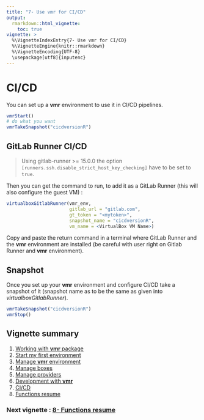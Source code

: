 ```yaml
---
title: "7- Use vmr for CI/CD"
output:
  rmarkdown::html_vignette:
    toc: true
vignette: >
  %\VignetteIndexEntry{7- Use vmr for CI/CD}
  %\VignetteEngine{knitr::rmarkdown}
  %\VignetteEncoding{UTF-8}
  \usepackage[utf8]{inputenc}
---
```


# CI/CD

You can set up a __vmr__ environment to use it in CI/CD pipelines.



```r
vmrStart()
# do what you want
vmrTakeSnapshot("cicdversionR")
```

## GitLab Runner CI/CD

> Using gitlab-runner >= 15.0.0 the option ```[runners.ssh.disable_strict_host_key_checking]``` have to be set to ```true```.  


Then you can get the command to run, to add it as a GitLab Runner (this will also configure the guest VM) :
```r
virtualboxGitlabRunner(vmr_env,
                       gitlab_url = "gitlab.com",
                       gt_token = "<mytoken>",
                       snapshot_name = "cicdversionR",
                       vm_name = <VirtualBox VM Name>)
```
Copy and paste the return command in a terminal where GitLab Runner and the __vmr__ environment are installed (be careful with user right on Gitlab Runner and __vmr__ environment).

## Snapshot

Once you set up your __vmr__ environment and configure CI/CD take a snapshot of it (snapshot name as to be the same as given into _virtualboxGitlabRunner_).

```r
vmrTakeSnapshot("cicdversionR")
vmrStop()
```

## Vignette summary

1. [Working with __vmr__ package](O1-workwithvmr.html)
2. [Start my first environment](O2-vmrFirstStep.html)
3. [Manage __vmr__ environment](O3-vmrManagevmr.html)
4. [Manage boxes](O4-vmrManageBoxes.html)
5. [Manage providers](O5-vmrManageProviders.html)
6. [Development with __vmr__](O6-vmrDev.html)
7. [CI/CD](O7-vmrcicd.html)
8. [Functions resume](O8-vmrResume.html)

### Next vignette : [8- Functions resume](O8-vmrResume.html)
